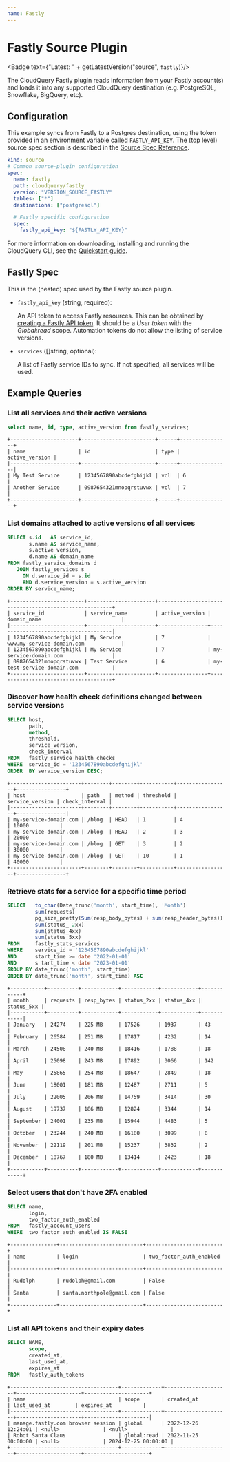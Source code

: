 ```yaml
---
name: Fastly
---
```

# Fastly Source Plugin


<Badge text={"Latest: " + getLatestVersion("source", `fastly`)}/>

The CloudQuery Fastly plugin reads information from your Fastly account(s) and loads it into any supported CloudQuery destination (e.g. PostgreSQL, Snowflake, BigQuery, etc).

## Configuration

This example syncs from Fastly to a Postgres destination, using the token provided in an environment variable called `FASTLY_API_KEY`. The (top level) source spec section is described in the [Source Spec Reference](/docs/reference/source-spec).

```yaml
kind: source
# Common source-plugin configuration
spec:
  name: fastly
  path: cloudquery/fastly
  version: "VERSION_SOURCE_FASTLY"
  tables: ["*"]
  destinations: ["postgresql"]

  # Fastly specific configuration
  spec:
    fastly_api_key: "${FASTLY_API_KEY}"
```

For more information on downloading, installing and running the CloudQuery CLI, see the [Quickstart guide](/docs/quickstart).

## Fastly Spec

This is the (nested) spec used by the Fastly source plugin.

- `fastly_api_key` (string, required):
   
  An API token to access Fastly resources. This can be obtained by [creating a Fastly API token](https://docs.fastly.com/en/guides/using-api-tokens). It should be a *User token* with the *Global:read* scope. Automation tokens do not allow the listing of service versions.

- `services` ([]string, optional):

  A list of Fastly service IDs to sync. If not specified, all services will be used.

## Example Queries

### List all services and their active versions

```sql copy
select name, id, type, active_version from fastly_services;
```

```text
+----------------------+------------------------+------+----------------+
| name                 | id                     | type | active_version |
|----------------------+------------------------+------+----------------|
| My Test Service      | 1234567890abcdefghijkl | vcl  | 6              |
| Another Service      | 0987654321mnopqrstuvwx | vcl  | 7              |
+----------------------+------------------------+------+----------------+
```

### List domains attached to active versions of all services

```sql copy
SELECT s.id   AS service_id,
       s.name AS service_name,
       s.active_version,
       d.name AS domain_name
FROM fastly_service_domains d
   JOIN fastly_services s
     ON d.service_id = s.id
     AND d.service_version = s.active_version
ORDER BY service_name;
```

```text
+------------------------+----------------------+----------------+--------------------------------------+
| service_id             | service_name         | active_version | domain_name                          |
|------------------------+----------------------+----------------+--------------------------------------|
| 1234567890abcdefghijkl | My Service           | 7              | www.my-service-domain.com            |
| 1234567890abcdefghijkl | My Service           | 7              | my-service-domain.com                |
| 0987654321mnopqrstuvwx | Test Service         | 6              | my-test-service-domain.com           |
+------------------------+----------------------+----------------+--------------------------------------+
```

### Discover how health check definitions changed between service versions

```sql copy
SELECT host,
       path,
       method,
       threshold,
       service_version,
       check_interval
FROM   fastly_service_health_checks
WHERE  service_id = '1234567890abcdefghijkl'
ORDER  BY service_version DESC; 
```

```text
+-----------------------+--------+--------+-----------+-----------------+----------------+
| host                  | path   | method | threshold | service_version | check_interval |
|-----------------------+--------+--------+-----------+-----------------+----------------|
| my-service-domain.com | /blog  | HEAD   | 1         | 4               | 10000          |
| my-service-domain.com | /blog  | HEAD   | 2         | 3               | 20000          |
| my-service-domain.com | /blog  | GET    | 3         | 2               | 30000          |
| my-service-domain.com | /blog  | GET    | 10        | 1               | 40000          |
+-----------------------+--------+--------+-----------+-----------------+----------------+
```

### Retrieve stats for a service for a specific time period

```sql copy
SELECT   to_char(Date_trunc('month', start_time), 'Month')             AS month,
         sum(requests)                                                 AS requests,
         pg_size_pretty(Sum(resp_body_bytes) + sum(resp_header_bytes)) AS resp_bytes,
         sum(status_ 2xx)                                              AS status_2xx,
         sum(status_4xx)                                               AS status_4xx,
         sum(status_5xx)                                               AS status_5xx
FROM     fastly_stats_services
WHERE    service_id = '1234567890abcdefghijkl'
AND      start_time >= date '2022-01-01'
AND      s tart_time < date '2023-01-01'
GROUP BY date_trunc('month', start_time)
ORDER BY date_trunc('month', start_time) ASC
```

```text
+-----------+----------+------------+------------+------------+------------+
| month     | requests | resp_bytes | status_2xx | status_4xx | status_5xx |
|-----------+----------+------------+------------+------------+------------|
| January   | 24274    | 225 MB     | 17526      | 1937       | 43         |
| February  | 26584    | 251 MB     | 17817      | 4232       | 14         |
| March     | 24508    | 240 MB     | 18416      | 1788       | 18         |
| April     | 25098    | 243 MB     | 17892      | 3066       | 142        |
| May       | 25865    | 254 MB     | 18647      | 2849       | 18         |
| June      | 18001    | 181 MB     | 12487      | 2711       | 5          |
| July      | 22005    | 206 MB     | 14759      | 3414       | 30         |
| August    | 19737    | 186 MB     | 12824      | 3344       | 14         |
| September | 24001    | 235 MB     | 15944      | 4483       | 5          |
| October   | 23244    | 240 MB     | 16180      | 3099       | 8          |
| November  | 22119    | 201 MB     | 15237      | 3832       | 2          |
| December  | 18767    | 180 MB     | 13414      | 2423       | 18         |
+-----------+----------+------------+------------+------------+------------+
```

### Select users that don't have 2FA enabled

```sql copy
SELECT name,
       login,
       two_factor_auth_enabled
FROM   fastly_account_users
WHERE  two_factor_auth_enabled IS FALSE
```

```text
+---------------+---------------------------+-------------------------+
| name          | login                     | two_factor_auth_enabled |
|---------------+---------------------------+-------------------------|
| Rudolph       | rudolph@gmail.com         | False                   |
| Santa         | santa.northpole@gmail.com | False                   |
+---------------+---------------------------+-------------------------+
```

### List all API tokens and their expiry dates

```sql copy
SELECT NAME,
       scope,
       created_at,
       last_used_at,
       expires_at
FROM   fastly_auth_tokens 
```

```text
+-----------------------------------+-------------+---------------------+---------------------+---------------------+
| name                              | scope       | created_at          | last_used_at        | expires_at          |
|-----------------------------------+-------------+---------------------+---------------------+---------------------|
| manage.fastly.com browser session | global      | 2022-12-26 12:24:01 | <null>              | <null>              |
| Robot Santa Claus                 | global:read | 2022-11-25 00:00:00 | <null>              | 2024-12-25 00:00:00 |
+-----------------------------------+-------------+---------------------+---------------------+---------------------+
```